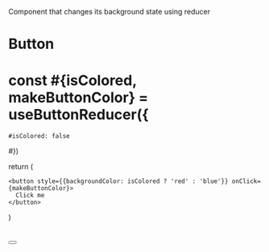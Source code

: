 
Component that changes its background state using reducer


<Meta title="Components/Button" />

# Button

#
# const #{isColored, makeButtonColor} = useButtonReducer({
    #isColored: false
  #})

  return (

    <button style={{backgroundColor: isColored ? 'red' : 'blue'}} onClick={makeButtonColor}>
      Click me
    </button>
  )
#
#
#
#
#
#
#
#
#
#
#
#
#
#


<Button />



